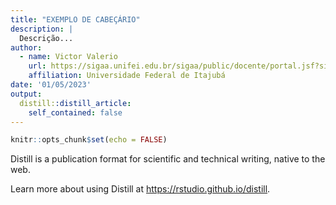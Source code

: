 ```yaml
---
title: "EXEMPLO DE CABEÇÁRIO"
description: |
  Descrição...
author:
  - name: Victor Valerio
    url: https://sigaa.unifei.edu.br/sigaa/public/docente/portal.jsf?siape=3017922
    affiliation: Universidade Federal de Itajubá
date: '01/05/2023'
output:
  distill::distill_article:
    self_contained: false
---
```



```r
knitr::opts_chunk$set(echo = FALSE)
```

Distill is a publication format for scientific and technical writing, native to the web.

Learn more about using Distill at <https://rstudio.github.io/distill>.


